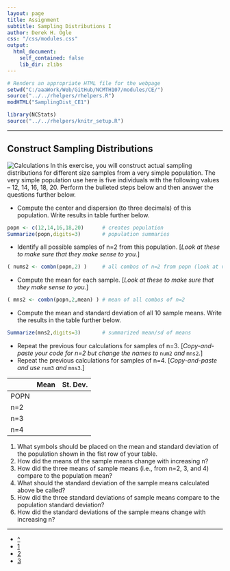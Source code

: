 ```yaml
---
layout: page
title: Assignment
subtitle: Sampling Distributions I
author: Derek H. Ogle
css: "/css/modules.css"
output:
  html_document:
    self_contained: false
    lib_dir: zlibs
---
```


```r
# Renders an appropriate HTML file for the webpage
setwd("C:/aaaWork/Web/GitHub/NCMTH107/modules/CE/")
source("../../rhelpers/rhelpers.R")
modHTML("SamplingDist_CE1")
```

```r
library(NCStats)
source("../../rhelpers/knitr_setup.R")
```

----

## Construct Sampling Distributions
<img src="http://derekogle.com/NCMTH107/modules/CE/zimgs/calculator-1.jpg" alt="Calculations" class="img-right">
In this exercise, you will construct actual sampling distributions for different size samples from a very simple population. The very simple population use here is five individuals with the following values -- 12, 14, 16, 18, 20. Perform the bulleted steps below and then answer the questions further below.

* Compute the center and dispersion (to three decimals) of this population. Write results in table further below.

```r
popn <- c(12,14,16,18,20)      # creates population
Summarize(popn,digits=3)       # population summaries
```

* Identify all possible samples of n=2 from this population. [*Look at these to make sure that they make sense to you.*]

```r
( nums2 <- combn(popn,2) )     # all combos of n=2 from popn (look at verticals)
```

* Compute the mean for each sample. [*Look at these to make sure that they make sense to you.*]

```r
( mns2 <- combn(popn,2,mean) ) # mean of all combos of n=2
```

* Compute the mean and standard deviation of all 10 sample means. Write the results in the table further below.

```r
Summarize(mns2,digits=3)       # summarized mean/sd of means
```

* Repeat the previous four calculations for samples of n=3. [*Copy-and-paste your code for n=2 but change the names to* `num2` *and* `mns2`*.*]
* Repeat the previous calculations for samples of n=4. [*Copy-and-paste and use* `num3` *and* `mns3`*.*]


<table class="table table-bordered table-condensed" style="width:65%">
<thead>
<tr><th>&nbsp;</th><th class="text-center">Mean</th><th class="text-center">St. Dev.</th></tr>
</thead>
<tbody>
<tr><td>POPN</td><td>&nbsp;</td><td>&nbsp;</td></tr>
<tr><td>n=2</td><td>&nbsp;</td><td>&nbsp;</td></tr>
<tr><td>n=3</td><td>&nbsp;</td><td>&nbsp;</td></tr>
<tr><td>n=4</td><td>&nbsp;</td><td>&nbsp;</td></tr>
</tbody>
</table>


1. What symbols should be placed on the mean and standard deviation of the population shown in the fist row of your table.
1. How did the means of the sample means change with increasing n?
1. How did the three means of sample means (i.e., from n=2, 3, and 4) compare to the population mean?
1. What should the standard deviation of the sample means calculated above be called?
1. How did the three standard deviations of sample means compare to the population standard deviation?
1. How did the standard deviations of the sample means change with increasing n?

----

<div class="text-center">
<ul class="pagination pagination-lg">
  <li><a href="../SamplingDist.html">^</a></li>
  <li class="active"><a href="#">1</a></li>
  <li><a href="SamplingDist_CE2.html">2</a></li>
  <li><a href="SamplingDist_CE3.html">3</a></li>
</ul>
